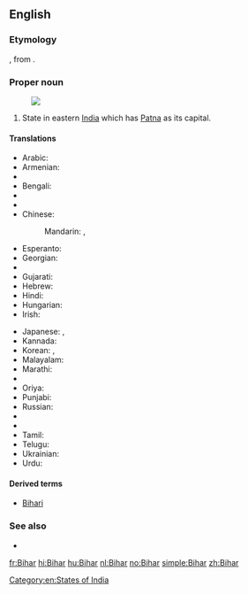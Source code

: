 {{also|bihar}}
==English==
{{wikipedia}}
===Etymology===
{{etyl|hi}} {{term|बिहार|tr=Bihār|lang=hi}}, from {{etyl|sa}} {{term|विहार|tr=vihāra|lang=sa||temple; monastery}}.

===Proper noun===
{{en-proper noun}}
[[Image:Bihar in India (disputed hatched).svg|thumb|]]
# State in eastern [[India]] which has [[Patna]] as its capital.

====Translations====
{{trans-top|a state in eastern India}}
* Arabic: {{t-|ar|بيهار|m|tr=biihaar}}
* Armenian: {{t-|hy|Բիհար|tr=Bihar}}
* {{trreq|Assamese}}
* Bengali: {{t-|bn|বিহার|tr=Bihar|sc=Beng}}
* {{trreq|Bulgarian}}
* {{trreq|Chhattisgarhi}}
* Chinese:
*: Mandarin: {{t|cmn|比哈爾邦|sc=Hani}},  {{t|cmn|比哈尔邦|tr=Bǐhā'ěr-bāng|sc=Hani}}
* Esperanto: {{t|eo|Biharo}}
* Georgian: {{t|ka|ბიჰარი|sc=Geor}}
* {{trreq|Greek}}
* Gujarati: {{t|gu|બિહાર|sc=Gujr}}
* Hebrew: {{t-|he|ביהר}}
* Hindi: {{t+|hi|बिहार|tr=bihār}}
* Hungarian: {{t|hu|Bihár}}
* Irish: {{t|ga|Biohár|m}}
{{trans-mid}}
* Japanese: {{t-|ja|ビハール州|tr=Bihāru-shū}},  {{t-|ja|ビハール|tr=Bihāru}}
* Kannada: {{t|kn|ಬಿಹಾರ|sc=Knda}}
* Korean: {{t-|ko|비하르 주|tr=Bihareu ju|sc=Hang}},  {{t-|ko|비하르|tr=Bihareu|sc=Hang}}
* Malayalam: {{t|ml|ബിഹാർ|sc=Mlym}}
* Marathi: {{t|mr|बिहार|sc=Deva}}
* {{trreq|Mizo}}
* Oriya: {{t-|or|ବିହାର|sc=Orya}}
* Punjabi: {{t|pa|ਬਿਹਾਰ|sc=Guru}}
* Russian: {{t-|ru|Бихар|m|tr=Bixár}}
* {{trreq|Santali}}
* {{trreq|Sikkimese}}
* Tamil: {{t|ta|பீகார்|sc=Taml}}
* Telugu: {{t+|te|బీహార్}}
* Ukrainian: {{t|uk|Біхар|sc=Cyrl}}
* Urdu: {{t-|ur|بہار|tr=bihār}}
{{trans-bottom}}

====Derived terms====
* [[Bihari]]

===See also===
* {{list|en|states of India}}

[[Category:en:States of India]]

[[fr:Bihar]]
[[hi:Bihar]]
[[hu:Bihar]]
[[nl:Bihar]]
[[no:Bihar]]
[[simple:Bihar]]
[[zh:Bihar]]